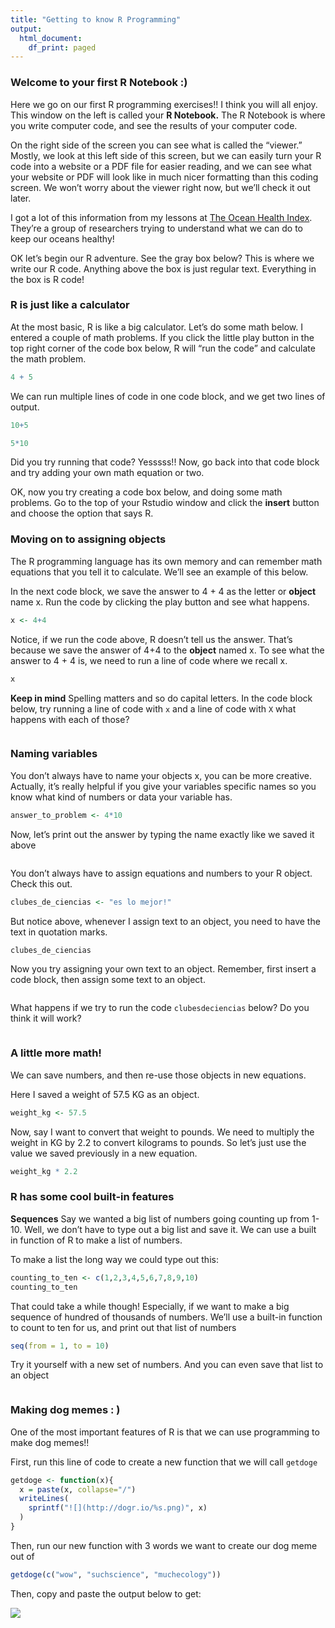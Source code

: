 ```yaml
---
title: "Getting to know R Programming"
output:
  html_document:
    df_print: paged
---
```


### Welcome to your first R Notebook :)

Here we go on our first R programming exercises!! I think you will all enjoy.  This window on the left is called your **R Notebook.** The R Notebook is where you write computer code, and see the results of your computer code.  

On the right side of the screen you can see what is called the "viewer."  Mostly, we look at this left side of this screen, but we can easily turn your R code into a website or a PDF file for easier reading, and we can see what your website or PDF will look like in much nicer formatting than this coding screen. We won't worry about the viewer right now, but we'll check it out later.

I got a lot of this information from my lessons at [The Ocean Health Index](http://ohi-science.org/data-science-training/rstudio.html). They're a group of researchers trying to understand what we can do to keep our oceans healthy!  

OK let's begin our R adventure.  See the gray box below?  This is where we write our R code.  Anything above the box is just regular text.  Everything in the box is R code!

### R is just like a calculator

At the most basic, R is like a big calculator. Let's do some math below. I entered a couple of math problems.  If you click the little play button in the top right corner of the code box below, R will "run the code" and calculate the math problem.

```r
4 + 5
```

We can run multiple lines of code in one code block, and we get two lines of output.

```r
10+5

5*10
```

Did you try running that code? Yesssss!! Now, go back into that code block and try adding your own math equation or two.

OK, now you try creating a code box below, and doing some math problems.  Go to the top of your Rstudio window and click the **insert** button and choose the option that says R.

### Moving on to assigning objects

The R programming language has its own memory and can remember math equations that you tell it to calculate.  We'll see an example of this below.  

In the next code block, we save the answer to 4 + 4 as the letter or **object** name x.  Run the code by clicking the play button and see what happens.

```r
x <- 4+4
```

Notice, if we run the code above, R doesn't tell us the answer.  That's because we save the answer of 4+4 to the **object** named x. To see what the answer to 4 + 4 is, we need to run a line of code where we recall x.

```r
x
```

**Keep in mind** Spelling matters and so do capital letters. In the code block below, try running a line of code with `x` and a line of code with `X` what happens with each of those?

```r

```


### Naming variables
You don't always have to name your objects x, you can be more creative.  Actually, it's really helpful if you give your variables specific names so you know what kind of numbers or data your variable has.

```r
answer_to_problem <- 4*10
```

Now, let's print out the answer by typing the name exactly like we saved it above
```r

```

You don't always have to assign equations and numbers to your R object.  Check this out.  
```r
clubes_de_ciencias <- "es lo mejor!"
```

But notice above, whenever I assign text to an object, you need to have the text in quotation marks.
```r
clubes_de_ciencias
```

Now you try assigning your own text to an object.  Remember, first insert a code block, then assign some text to an object.

```r

```

What happens if we try to run the code `clubesdeciencias` below? Do you think it will work?

```r

```


### A little more math!

We can save numbers, and then re-use those objects in new equations.

Here I saved a weight of 57.5 KG as an object.
```r
weight_kg <- 57.5
```

Now, say I want to convert that weight to pounds. We need to multiply the weight in KG by 2.2 to convert kilograms to pounds.  So let's just use the value we saved previously in a new equation.
```r
weight_kg * 2.2
```


### R has some cool built-in features
**Sequences**  Say we wanted a big list of numbers going counting up from 1-10.  Well, we don't have to type out a big list and save it.  We can use a built in function of R to make a list of numbers.

To make a list the long way we could type out this:
```r
counting_to_ten <- c(1,2,3,4,5,6,7,8,9,10)
counting_to_ten
```

That could take a while though! Especially, if we want to make a big sequence of hundred of thousands of numbers. We'll use a built-in function to count to ten for us, and print out that list of numbers
```r
seq(from = 1, to = 10)
```

Try it yourself with a new set of numbers.  And you can even save that list to an object
```r
```

### Making dog memes : )

One of the most important features of R is that we can use programming to make dog memes!!

First, run this line of code to create a new function that we will call `getdoge`

```r
getdoge <- function(x){
  x = paste(x, collapse="/")
  writeLines(
    sprintf("![](http://dogr.io/%s.png)", x)
  )
}
```

Then, run our new function with 3 words we want to create our dog meme out of
```r
getdoge(c("wow", "suchscience", "muchecology"))
```

Then, copy and paste the output below to get:

![](http://dogr.io/wow/suchscience/muchecology.png)